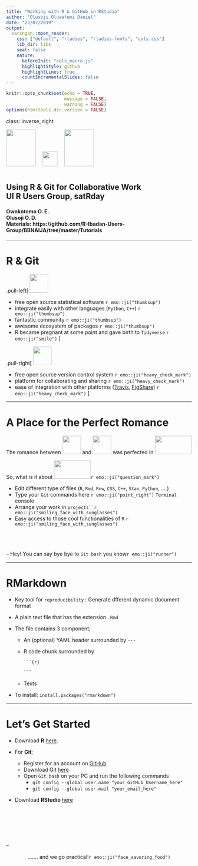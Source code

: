 ```yaml
---
title: "Working with R & GitHub in RStudio"
author: "Olusoji Oluwafemi Daniel"
date: "23/07/2019"
output: 
  xaringan::moon_reader:
    css: ["default", "rladies", "rladies-fonts", "cols.css"]
    lib_dir: libs
    seal: false
    nature:
      beforeInit: "cols_macro.js"
      highlightStyle: github
      highlightLines: true
      countIncrementalSlides: false
---
```


```r
knitr::opts_chunk$set(echo = TRUE, 
                      message = FALSE,	
                      warning = FALSE)
options(htmltools.dir.version = FALSE)
```


class: inverse, right

<div style="text-align: left">
<img style="float: center; margin: 0px 15px 15px 0px;" src="pics/Rlogo.png" width="80" height="100"/>
<img style="float: center; margin: 0px 15px 15px 0px;" src="pics/whiteplus.png" width="40" height="40"/>
<img style="float: center; margin: 0px 15px 15px 0px;" src="pics/Octocat.png" width="80" height="100"/>
</div>

## Using R & Git for Collaborative Work <br> UI R Users Group, satRday

#### Owokotomo O. E. <br> Olusoji O. D.  <br> Materials: https://github.com/R-Ibadan-Users-Group/BBNAIJA/tree/master/Tutorials

---

# R & Git

.pull-left[
<img style="float: center; margin: 0px 0px 0px 0px;" src="pics/Rlogo.png" width="50" height="50"/>

* free open source statistical software `r emo::ji("thumbsup")`
* integrate easily with other languages (`Python`, `C++`) `r emo::ji("thumbsup")`
* fantastic community `r emo::ji("thumbsup")`
* awesome ecosystem of packages `r emo::ji("thumbsup")`
* R became pregnant at some point and gave birth to `Tidyverse` `r emo::ji("smile")`
]


.pull-right[
<img style="float: center; margin: 0px 0px 0px 0px;" src="pics/Github.png" width="50" height="50"/>

* free open source version control system `r emo::ji("heavy_check_mark")`
* platform for collaborating and sharing `r emo::ji("heavy_check_mark")`
* ease of integration with other platforms ([Travis](https://travis-ci.org/), [FigShare](https://figshare.com/)) `r emo::ji("heavy_check_mark")`
]

---

# A Place for the Perfect Romance

The romance between <img style="float: center; margin: 0px 0px 0px 0px;" src="pics/Rlogo.png" width="50" height="50"/>
and <img style="float: center; margin: 0px 0px 0px 0px;" src="pics/Octocat.png" width="50" height="50"/> was perfected in 
<img style="float: center; margin: 0px 0px 0px 0px;" src="pics/RStudioLogo.png" width="100" height="50"/>

So, what is it about <img style="float: center; margin: 0px 0px 0px 0px;" src="pics/RStudioLogo.png" width="100" height="50"/>`r emo::ji("question_mark")`

* Edit different type of files (`R`, `Rmd`, `Rnw`, `CSS`, `C++`, `Stan`, `Python`, ....)
* Type your `Git` commands here `r emo::ji("point_right")` `Terminal` console 
* Arrange your work in `projects``r emo::ji("smiling_face_with_sunglasses")`
* Easy access to those cool functionalities of `R` `r emo::ji("smiling_face_with_sunglasses")`

<br>
<br>
<br>
--
Hey! You can say bye bye to `Git bash` you know`r emo::ji("runner")`
 
---

# RMarkdown

* Key tool for  `reproducibility` : Generate dfferent dynamic document format

* A plain text file that has the extension `.Rmd`

* The file contains 3 component;

  + An (optional) YAML header surrounded by ` --- `
  
  + R code chunk surrounded by
    
    `` ```{r} ``
    
    `` ``` ``
  
  + Texts

* To install: `install.packages("rmarkdown")`

---

# Let's Get Started

* Download **R** [here](https://cran.r-project.org/).

* For **Git**;
  - Register for an account on [GitHub](https://github.com/)
  - Download Git [here](https://git-scm.com/downloads)
  - Open `Git bash` on your PC and run the following commands
      * `git config --global user.name "your_GitHub_Username_here"`
      * `git config --global user.mail "your_email_here"`
<br>
* Download **RStudio** [here](https://www.rstudio.com/products/rstudio/download/)

<br>

<br>

<br>

--

<div style="text-align: center">....... and we go practical!`r emo::ji("face_savoring_food")` </div>
